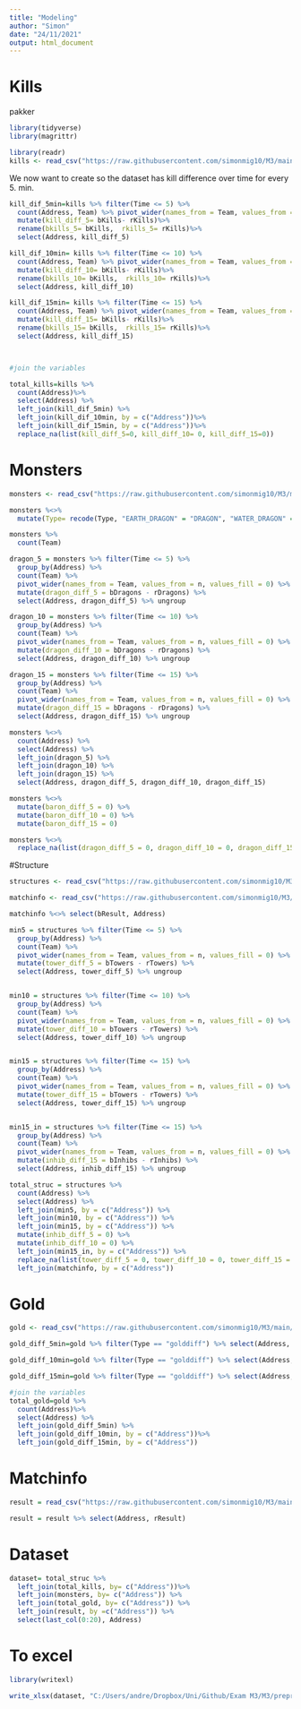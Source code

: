 ```yaml
---
title: "Modeling"
author: "Simon"
date: "24/11/2021"
output: html_document
---
```



# Kills


pakker

```r
library(tidyverse)
library(magrittr)
```


```r
library(readr)
kills <- read_csv("https://raw.githubusercontent.com/simonmig10/M3/main/kills.csv")
```

We now want to create so the dataset has kill difference over time for every 5. min. 

```r
kill_dif_5min=kills %>% filter(Time <= 5) %>%
  count(Address, Team) %>% pivot_wider(names_from = Team, values_from = n, values_fill = 0) %>%
  mutate(kill_diff_5= bKills- rKills)%>%
  rename(bkills_5= bKills,  rkills_5= rKills)%>%
  select(Address, kill_diff_5)

kill_dif_10min= kills %>% filter(Time <= 10) %>%
  count(Address, Team) %>% pivot_wider(names_from = Team, values_from = n, values_fill = 0) %>%
  mutate(kill_diff_10= bKills- rKills)%>%
  rename(bkills_10= bKills,  rkills_10= rKills)%>%
  select(Address, kill_diff_10)

kill_dif_15min= kills %>% filter(Time <= 15) %>%
  count(Address, Team) %>% pivot_wider(names_from = Team, values_from = n, values_fill = 0) %>%
  mutate(kill_diff_15= bKills- rKills)%>%
  rename(bkills_15= bKills,  rkills_15= rKills)%>%
  select(Address, kill_diff_15)



#join the variables 

total_kills=kills %>% 
  count(Address)%>%
  select(Address) %>% 
  left_join(kill_dif_5min) %>%
  left_join(kill_dif_10min, by = c("Address"))%>%
  left_join(kill_dif_15min, by = c("Address"))%>%
  replace_na(list(kill_diff_5=0, kill_diff_10= 0, kill_diff_15=0))
```


# Monsters 

```r
monsters <- read_csv("https://raw.githubusercontent.com/simonmig10/M3/main/monsters.csv")
```

```r
monsters %<>%
  mutate(Type= recode(Type, "EARTH_DRAGON" = "DRAGON", "WATER_DRAGON" = "DRAGON", "FIRE_DRAGON" = "DRAGON", "AIR_DRAGON" = "DRAGON", "ELDER_DRAGON" = "DRAGON"))

monsters %>%
  count(Team)

dragon_5 = monsters %>% filter(Time <= 5) %>%
  group_by(Address) %>%
  count(Team) %>%
  pivot_wider(names_from = Team, values_from = n, values_fill = 0) %>%
  mutate(dragon_diff_5 = bDragons - rDragons) %>% 
  select(Address, dragon_diff_5) %>% ungroup

dragon_10 = monsters %>% filter(Time <= 10) %>%
  group_by(Address) %>%
  count(Team) %>%
  pivot_wider(names_from = Team, values_from = n, values_fill = 0) %>%
  mutate(dragon_diff_10 = bDragons - rDragons) %>% 
  select(Address, dragon_diff_10) %>% ungroup

dragon_15 = monsters %>% filter(Time <= 15) %>%
  group_by(Address) %>%
  count(Team) %>%
  pivot_wider(names_from = Team, values_from = n, values_fill = 0) %>%
  mutate(dragon_diff_15 = bDragons - rDragons) %>% 
  select(Address, dragon_diff_15) %>% ungroup

monsters %<>%
  count(Address) %>%
  select(Address) %>%
  left_join(dragon_5) %>%
  left_join(dragon_10) %>%
  left_join(dragon_15) %>%
  select(Address, dragon_diff_5, dragon_diff_10, dragon_diff_15)

monsters %<>%
  mutate(baron_diff_5 = 0) %>%
  mutate(baron_diff_10 = 0) %>%
  mutate(baron_diff_15 = 0)

monsters %<>%
  replace_na(list(dragon_diff_5 = 0, dragon_diff_10 = 0, dragon_diff_15 = 0))

```


#Structure

```r
structures <- read_csv("https://raw.githubusercontent.com/simonmig10/M3/main/structures.csv")

matchinfo <- read_csv("https://raw.githubusercontent.com/simonmig10/M3/main/matchinfo.csv")
```

```r

matchinfo %<>% select(bResult, Address)

min5 = structures %>% filter(Time <= 5) %>%
  group_by(Address) %>%
  count(Team) %>%
  pivot_wider(names_from = Team, values_from = n, values_fill = 0) %>%
  mutate(tower_diff_5 = bTowers - rTowers) %>% 
  select(Address, tower_diff_5) %>% ungroup


min10 = structures %>% filter(Time <= 10) %>%
  group_by(Address) %>%
  count(Team) %>%
  pivot_wider(names_from = Team, values_from = n, values_fill = 0) %>%
  mutate(tower_diff_10 = bTowers - rTowers) %>% 
  select(Address, tower_diff_10) %>% ungroup


min15 = structures %>% filter(Time <= 15) %>%
  group_by(Address) %>%
  count(Team) %>%
  pivot_wider(names_from = Team, values_from = n, values_fill = 0) %>%
  mutate(tower_diff_15 = bTowers - rTowers) %>% 
  select(Address, tower_diff_15) %>% ungroup


min15_in = structures %>% filter(Time <= 15) %>%
  group_by(Address) %>%
  count(Team) %>%
  pivot_wider(names_from = Team, values_from = n, values_fill = 0) %>%
  mutate(inhib_diff_15 = bInhibs - rInhibs) %>% 
  select(Address, inhib_diff_15) %>% ungroup

total_struc = structures %>% 
  count(Address) %>% 
  select(Address) %>% 
  left_join(min5, by = c("Address")) %>% 
  left_join(min10, by = c("Address")) %>% 
  left_join(min15, by = c("Address")) %>% 
  mutate(inhib_diff_5 = 0) %>% 
  mutate(inhib_diff_10 = 0) %>% 
  left_join(min15_in, by = c("Address")) %>% 
  replace_na(list(tower_diff_5 = 0, tower_diff_10 = 0, tower_diff_15 = 0, inhib_diff_15 = 0)) %>% 
  left_join(matchinfo, by = c("Address"))
```


# Gold

```r
gold <- read_csv("https://raw.githubusercontent.com/simonmig10/M3/main/gold.csv")
```

```r
gold_diff_5min=gold %>% filter(Type == "golddiff") %>% select(Address, min_5) 

gold_diff_10min=gold %>% filter(Type == "golddiff") %>% select(Address, min_10)

gold_diff_15min=gold %>% filter(Type == "golddiff") %>% select(Address, min_15)

#join the variables 
total_gold=gold %>% 
  count(Address)%>%
  select(Address) %>% 
  left_join(gold_diff_5min) %>%
  left_join(gold_diff_10min, by = c("Address"))%>%
  left_join(gold_diff_15min, by = c("Address"))

```
# Matchinfo

```r
result = read_csv("https://raw.githubusercontent.com/simonmig10/M3/main/matchinfo.csv")

result = result %>% select(Address, rResult)


```


# Dataset

```r
dataset= total_struc %>% 
  left_join(total_kills, by= c("Address"))%>%
  left_join(monsters, by= c("Address")) %>%
  left_join(total_gold, by= c("Address")) %>%
  left_join(result, by =c("Address")) %>% 
  select(last_col(0:20), Address)
```

# To excel

```r
library(writexl)

write_xlsx(dataset, "C:/Users/andre/Dropbox/Uni/Github/Exam M3/M3/preprocess.xlsx") ## Skriv hvor i vil have den placeret og til sidst hvad den skal hedde + xlsx, men har skubbet den så behøver i 
```

